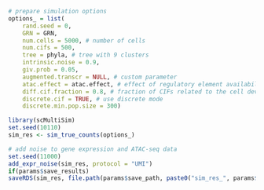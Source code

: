 ```r
# prepare simulation options
options_ = list(
    rand.seed = 0,
    GRN = GRN,
    num.cells = 5000, # number of cells
    num.cifs = 500,
    tree = phyla, # tree with 9 clusters
    intrinsic.noise = 0.9,
    giv.prob = 0.05,
    augmented.transcr = NULL, # custom parameter
    atac.effect = atac.effect, # effect of regulatory element availability on k_on parameter
    diff.cif.fraction = 0.8, # fraction of CIFs related to the cell development 
    discrete.cif = TRUE, # use discrete mode
    discrete.min.pop.size = 300)
```

```r
library(scMultiSim)
set.seed(10110)
sim_res <- sim_true_counts(options_)

# add noise to gene expression and ATAC-seq data
set.seed(11000)
add_expr_noise(sim_res, protocol = "UMI")
if(params$save_results)
saveRDS(sim_res, file.path(params$save_path, paste0("sim_res_", params$atac.effect, ".rds")))
```


